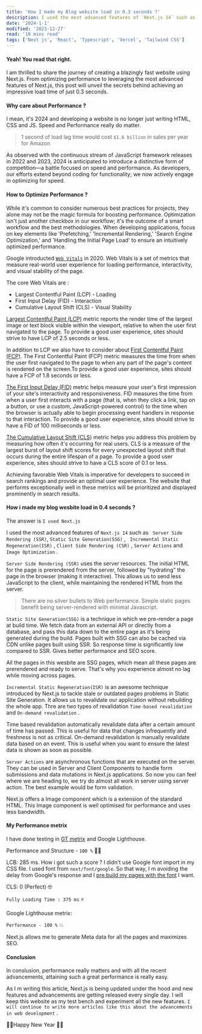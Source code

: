 ```yaml
---
title: 'How I made my Blog website load in 0.3 seconds ?'
description: I used the most advanced features of `Next.js 14` such as SSR, SSG, ISR, CSR, Server Actions and Image Optimization . This post will unveil the secrets behind achieving an impressive load time of just 0.3 seconds.'
date: '2024-1-1'
modified: '2023-12-27'
read: '10 mins read'
tags: ['Next js', 'React', 'Typescript', 'Vercel', 'Tailwind CSS']
---
```


<h4>Yeah! You read that right.</h4>


I am thrilled to share the journey of creating a blazingly fast website using Next.js. From optimizing performance to leveraging the most advanced features of Next.js, this post will unveil the secrets behind achieving an impressive load time of just 0.3 seconds.


<h4>Why care about Performance ? </h4>


I mean, it's 2024 and developing a website is no longer just writing HTML, CSS and JS. Speed and Performance really do matter.


>  1 second of load lag time would cost `$1.6 billion` in sales per year for Amazon


As observed with the continuous stream of JavaScript framework releases in 2022 and 2023, 2024 is anticipated to introduce a distinctive form of competition—a battle focused on speed and performance. As developers, our efforts extend beyond coding for functionality; we now actively engage in optimizing for speed.


<h4>How to Optimize Performance ? </h4>


While it's common to consider numerous best practices for projects, they alone may not be the magic formula for boosting performance. Optimization isn't just another checkbox in our workflow; it's the outcome of a smart workflow and the best methodologies. When developing applications, focus on key elements like 'Prefetching,' 'Incremental Rendering,' 'Search Engine Optimization,' and 'Handling the Initial Page Load' to ensure an intuitively optimized performance.


Google introducted [`Web Vitals`](https://developers.google.com/search/docs/appearance/core-web-vitals) in 2020. Web Vitals is a set of metrics that measure real-world user experience for loading performance, interactivity, and visual stability of the page.


The core Web Vitals are :
- Largest Contentful Paint (LCP) - Loading
- First Input Delay (FID) - Interaction
- Cumulative Layout Shift (CLS) - Visual Stability


[Largest Contentful Paint (LCP)](https://web.dev/articles/lcp) metric reports the render time of the largest image or text block visible within the viewport, relative to when the user first navigated to the page. To provide a good user experience, sites should strive to have LCP of 2.5 seconds or less. 


In addition to LCP we also have to consider about [First Contentful Paint (FCP)](https://web.dev/articles/fcp). The First Contentful Paint (FCP) metric measures the time from when the user first navigated to the page to when any part of the page's content is rendered on the screen.To provide a good user experience, sites should have a FCP of 1.8 seconds or less.


[The First Input Delay (FID)](https://web.dev/articles/fid) metric helps measure your user's first impression of your site's interactivity and responsiveness. FID measures the time from when a user first interacts with a page (that is, when they click a link, tap on a button, or use a custom, JavaScript-powered control) to the time when the browser is actually able to begin processing event handlers in response to that interaction. To provide a good user experience, sites should strive to have a FID of 100 milliseconds or less.


[The Cumulative Layout Shift (CLS)](https://web.dev/articles/cls) metric helps you address this problem by measuring how often it's occurring for real users. CLS is a measure of the largest burst of layout shift scores for every unexpected layout shift that occurs during the entire lifespan of a page. To provide a good user experience, sites should strive to have a CLS score of 0.1 or less.


Achieving favorable Web Vitals is imperative for developers to succeed in search rankings and provide an optimal user experience. The website that performs exceptionally well in these metrics will be prioritized and displayed prominently in search results.


<h4>How i made my blog wesbite load in 0.4 seconds ?</h4>


The answer is `I used Next.js`


I used the most advanced features of `Next.js 14` such as ` Server Side Rendering (SSR)`, `Static Site Generation(SSG)` , ` Incremental Static Regeneration(ISR)` , `Client Side Rendering (CSR)` , `Server Actions` and `Image Optimization` .


`Server Side Rendering (SSR)` uses the server resources. The initial HTML for the page is prerendered from the server, followed by "hydrating" the page in the browser (making it interactive). This allows us to send less JavaScript to the client, while maintaining the rendered HTML from the server. 


> There are no silver bullets to Web performance. Simple static pages benefit being server-rendered with minimal Javascript. 


`Static Site Generation(SSG)` is a technique in which we pre-render a page at build time. We fetch data from an external API or directly from a database, and pass this data down to the entire page as it's being generated during the build. Pages built with SSG can also be cached via CDN unlike pages built using SSR. So response time is significantly low compared to SSR. Gives better performance and SEO score.


All the pages in this wesbite are SSG pages, which mean all these pages are prerendered and ready to serve. That's why you experience almost no lag while moving across pages.


`Incremental Static Regeneration(ISR)` is an awesome technique introduced by Next.js to tackle stale or outdated pages problems in Static Site Generation. It allows us to revalidate our application without rebuilding the whole app. Thre are two types of revalidation `Time-based revalidation` and `On-demand revalidation` . 


Time based revalidation automatically revalidate data after a certain amount of time has passed. This is useful for data that changes infrequently and freshness is not as critical. On-demand revalidation is manually revalidate data based on an event. This is useful when you want to ensure the latest data is shown as soon as possible. 


`Server Actions` are asynchronous functions that are executed on the server. They can be used in Server and Client Components to handle form submissions and data mutations in Next.js applications. So now you can feel where we are heading to, we try do almost all work in server using server action. The best example would be form validation. 


Next.js offers a Image component which is a extension of the standard HTML. This Image component is well optimised for performance and uses less bandwidth.


<h4>My Performance metrix</h4>


I have done testing in [GT metrix](https://gtmetrix.com/reports/blog-vikramp.vercel.app/m992KuIl/) and Google Lighthouse.


Performance and Structure - `100 %` 💪🏻


LCB: 285 ms. How i got such a score ? I didn't use Google font import in my CSS file. I used font from `next/font/google`. So that way, I m avoiding the delay from Google's response and I [pre build my pages with the font](https://nextjs.org/docs/app/building-your-application/optimizing/fonts) I want.


CLS: 0 (Perfect) 🤓


<CustomImage src="https://raw.githubusercontent.com/Vikram0118/blogposts-mdx/main/Images/How-i-made-my-blog-website-load-fast.png" alt="Gt metrix performance values" priority="true"/>


`Fully Loading Time : 375 ms` ⚡️


<CustomImage src="https://raw.githubusercontent.com/Vikram0118/blogposts-mdx/main/Images/page-details.png" alt="Gt metrix full details" priority="true"/>


Google Lighthouse metrix:


`Performance - 100 %` 💥


Next.js allows me to generate Meta data for all the pages and maximizes SEO.


<CustomImage src="https://raw.githubusercontent.com/Vikram0118/blogposts-mdx/main/Images/lighthouse-data.png" alt="Google light house metrix" priority="true"/>


<h4>Conclusion</h4>


In conslusion, performance really matters and with all the recent advancements, attaining such a great performance is really easy.



As I m writing this article, Next.js is being updated under the hood and new features and advancements are getting released every single day. I will keep this website as my test bench and experiment all the new features. `I will continue to write more articles like this about the advancements in web development` . 



🎉🎉Happy New Year 🎉🎉

